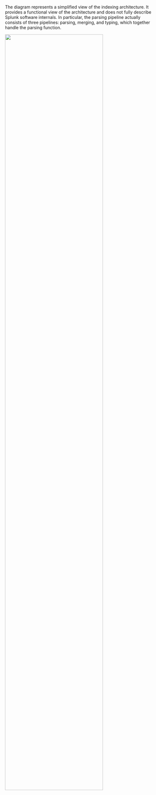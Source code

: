 
The diagram represents a simplified view of the indexing architecture. 
It provides a functional view of the architecture and does not fully describe Splunk software internals. 
In particular, the parsing pipeline actually consists of three pipelines: parsing, merging, and typing, which together handle the parsing function. 


<img width="80%" src="/static/app/splunk4champions2/images/pipeline.png"/>



